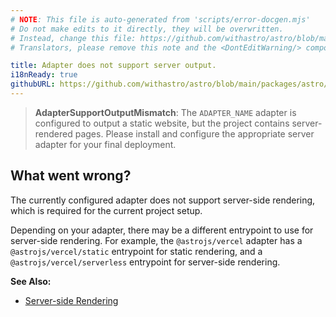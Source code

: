 ```yaml
---
# NOTE: This file is auto-generated from 'scripts/error-docgen.mjs'
# Do not make edits to it directly, they will be overwritten.
# Instead, change this file: https://github.com/withastro/astro/blob/main/packages/astro/src/core/errors/errors-data.ts
# Translators, please remove this note and the <DontEditWarning/> component.

title: Adapter does not support server output.
i18nReady: true
githubURL: https://github.com/withastro/astro/blob/main/packages/astro/src/core/errors/errors-data.ts
---
```


<DontEditWarning />


> **AdapterSupportOutputMismatch**: The `ADAPTER_NAME` adapter is configured to output a static website, but the project contains server-rendered pages. Please install and configure the appropriate server adapter for your final deployment.

## What went wrong?
The currently configured adapter does not support server-side rendering, which is required for the current project setup.

Depending on your adapter, there may be a different entrypoint to use for server-side rendering. For example, the `@astrojs/vercel` adapter has a `@astrojs/vercel/static` entrypoint for static rendering, and a `@astrojs/vercel/serverless` entrypoint for server-side rendering.

**See Also:**
-  [Server-side Rendering](/en/guides/on-demand-rendering/)


